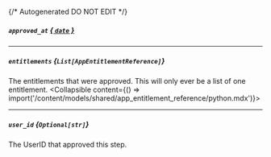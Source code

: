 {/* Autogenerated DO NOT EDIT  */}

##### `approved_at` [*{ `date` }*](https://docs.python.org/3/library/datetime.html#date-objects)

---
##### `entitlements` *{`List[AppEntitlementReference]`}*
The entitlements that were approved. This will only ever be a list of one entitlement.
<Collapsible content={() => import('/content/models/shared/app_entitlement_reference/python.mdx')}>
</Collapsible>

---
##### `user_id` *{`Optional[str]`}*
The UserID that approved this step.

